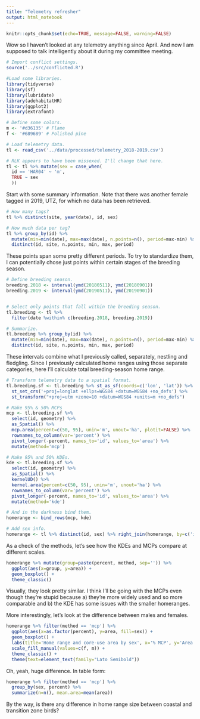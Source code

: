 ```yaml
---
title: "Telemetry refresher"
output: html_notebook
---
```


```r
knitr::opts_chunk$set(echo=TRUE, message=FALSE, warning=FALSE)
```

Wow so I haven't looked at any telemetry anything since April. And now I am supposed to talk intelligently about it during my committee meeting.

```r
# Import conflict settings.
source('../src/conflicted.R')

#Load some libraries.
library(tidyverse)
library(sf)
library(lubridate)
library(adehabitatHR)
library(ggplot2)
library(extrafont)

# Define some colors.
m <- '#d36135' # Flame
f <- '#689689' # Polished pine

# Load telemetry data.
tl <- read_csv('../data/processed/telemetry_2018-2019.csv')

# RLK appears to have been missexed. I'll change that here.
tl <- tl %>% mutate(sex = case_when(
  id == 'HAR04' ~ 'm',
  TRUE ~ sex
  ))
```

Start with some summary information. Note that there was another female tagged in 2019, UTZ, for which no data has been retrieved.

```r
# How many tags?
tl %>% distinct(site, year(date), id, sex)

# How much data per tag?
tl %>% group_by(id) %>%
  mutate(min=min(date), max=max(date), n.points=n(), period=max-min) %>% 
  distinct(id, site, n.points, min, max, period) 
```

These points span some pretty different periods. To try to standardize them, I can potentially chose just points within certain stages of the breeding season.

```r
# Define breeding season.
breeding.2018 <- interval(ymd(20180511), ymd(20180901))
breeding.2019 <- interval(ymd(20190511), ymd(20190901))


# Select only points that fall within the breeding season.
tl.breeding <- tl %>% 
  filter(date %within% c(breeding.2018, breeding.2019))

# Summarize.
tl.breeding %>% group_by(id) %>% 
  mutate(min=min(date), max=max(date), n.points=n(), period=max-min) %>% 
  distinct(id, site, n.points, min, max, period) 
```

These intervals combine what I previously called, separately, nestling and fledgling. Since I previously calculated home ranges using those separate categories, here I'll calculate total breeding-season home range.

```r
# Transform telemetry data to a spatial format.
tl.breeding.sf <- tl.breeding %>% st_as_sf(coords=c('lon', 'lat')) %>%
  st_set_crs('+proj=longlat +ellps=WGS84 +datum=WGS84 +no_defs') %>%
  st_transform("+proj=utm +zone=10 +datum=WGS84 +units=m +no_defs")

# Make 95% & 50% MCPs
mcp <- tl.breeding.sf %>%
  select(id, geometry) %>%
  as_Spatial() %>%
  mcp.area(percent=c(50, 95), unin='m', unout='ha', plotit=FALSE) %>% 
  rownames_to_column(var='percent') %>% 
  pivot_longer(-percent, names_to='id', values_to='area') %>% 
  mutate(method='mcp')

# Make 95% and 50% KDEs.
kde <- tl.breeding.sf %>%
  select(id, geometry) %>%
  as_Spatial() %>%
  kernelUD() %>% 
  kernel.area(percent=c(50, 95), unin='m', unout='ha') %>% 
  rownames_to_column(var='percent') %>% 
  pivot_longer(-percent, names_to='id', values_to='area') %>% 
  mutate(method='kde')

# And in the darkness bind them.
homerange <- bind_rows(mcp, kde)

# Add sex info.
homerange <- tl %>% distinct(id, sex) %>% right_join(homerange, by=c('id'))
```

As a check of the methods, let's see how the KDEs and MCPs compare at different scales.

```r
homerange %>% mutate(group=paste(percent, method, sep='')) %>% 
  ggplot(aes(x=group, y=area)) +
  geom_boxplot() +
  theme_classic()
```

Visually, they look pretty similar. I think I'll be going with the MCPs even though they're stupid because a) they're more widely used and so more comparable and b) the KDE has some issues with the smaller homeranges.

More interestingly, let's look at the difference between males and females.

```r
homerange %>% filter(method == 'mcp') %>%
  ggplot(aes(x=as.factor(percent), y=area, fill=sex)) +
  geom_boxplot() +
  labs(title='Home range and core-use area by sex', x='% MCP', y='Area (ha)') +
  scale_fill_manual(values=c(f, m)) +
  theme_classic() +
  theme(text=element_text(family="Lato Semibold"))
```

Oh, yeah, huge difference. In table form:

```r
homerange %>% filter(method == 'mcp') %>% 
  group_by(sex, percent) %>% 
  summarize(n=n(), mean.area=mean(area))
```

By the way, is there any difference in home range size between coastal and transition zone birds?